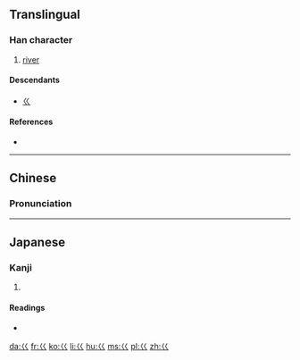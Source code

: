 {{also|«|巛}}
==Translingual==
{{stroke order|type=animate}}

===Han character===
{{Han char|rn=47|rad=巛|as=00|sn=2|var=1|four=|canj=VV,XVV|ids=⿰𡿨𡿨}}

# {{context|archaic|lang=mul}} [[river]]

====Descendants====
*[[ㄍ]]

====References====
* {{Han ref|kx=0323.220|dkj=08672|dj=0624.060|hdz=10049.070|uh=5DDC|ud=24028}}

----

==Chinese==
{{zh-forms}}

===Pronunciation===
{{zh-pron
|m=kuài,guì
|c=kui2
|mc=y
|oc=y
|ma=
|cat=n
}}

----

==Japanese==

===Kanji===
{{ja-kanji|grade=9|rs=巛00}}

# {{defn|lang=ja|sort=巛00}}

====Readings====
* {{ja-readings|on=[[かい]] (kai), [[け]] (ke), [[かん]] (kan)|kun=}}

[[da:巜]]
[[fr:巜]]
[[ko:巜]]
[[li:巜]]
[[hu:巜]]
[[ms:巜]]
[[pl:巜]]
[[zh:巜]]